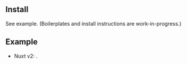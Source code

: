 
## Install

See example. (Boilerplates and install instructions are work-in-progress.)

## Example

 - Nuxt v2: <Link href="/examples/nuxt2" />.
